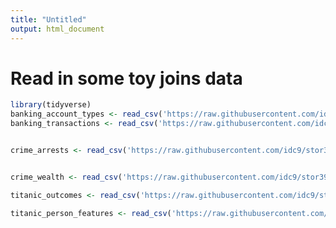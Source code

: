 ```yaml
---
title: "Untitled"
output: html_document
---
```


# Read in some toy joins data

```r
library(tidyverse)
banking_account_types <- read_csv('https://raw.githubusercontent.com/idc9/stor390/master/data/joins/banking_account_types.csv')
banking_transactions <- read_csv('https://raw.githubusercontent.com/idc9/stor390/master/data/joins/banking_transactions.csv')


crime_arrests <- read_csv('https://raw.githubusercontent.com/idc9/stor390/master/data/joins/crime_arrests.csv')


crime_wealth <- read_csv('https://raw.githubusercontent.com/idc9/stor390/master/data/joins/crime_wealth.csv')

titanic_outcomes <- read_csv('https://raw.githubusercontent.com/idc9/stor390/master/data/joins/titanic_outcomes.csv')

titanic_person_features <- read_csv('https://raw.githubusercontent.com/idc9/stor390/master/data/joins/titanic_person_features.csv')


```
